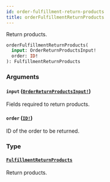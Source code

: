 ```yaml
---
id: order-fulfillment-return-products
title: orderFulfillmentReturnProducts
---
```


Return products.

```graphql
orderFulfillmentReturnProducts(
  input: OrderReturnProductsInput!
  order: ID!
): FulfillmentReturnProducts

```

### Arguments

#### `input` ([`OrderReturnProductsInput!`](/api-reference/inputs/order-return-products-input.mdx))

Fields required to return products.

#### `order` ([`ID!`](/api-reference/scalars/id.mdx))

ID of the order to be returned.

### Type

#### [`FulfillmentReturnProducts`](/api-reference/objects/fulfillment-return-products.mdx)

Return products.
